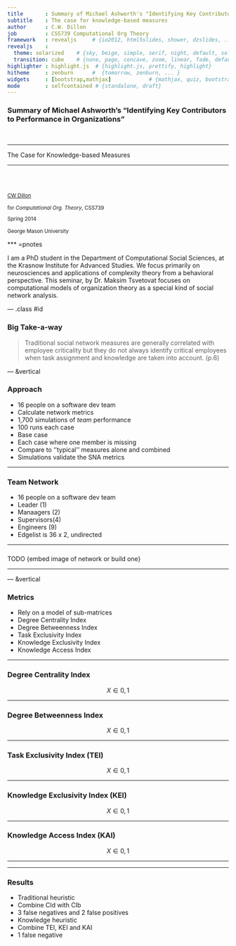 ```yaml
---
title       : Summary of Michael Ashworth's "Identifying Key Contributors to Performance in Organizations"
subtitle    : The case for knowledge-based measures
author      : C.W. Dillon
job         : CSS739 Computational Org Theory
framework   : revealjs     # {io2012, html5slides, shower, dzslides, ...}
revealjs    :
  theme: solarized    # {sky, beige, simple, serif, night, default, solarized, moon}
  transition: cube    # {none, page, concave, zoom, linear, fade, default}
highlighter : highlight.js  # {highlight.js, prettify, highlight}
hitheme     : zenburn      #  {tomorrow, zenburn, ... }
widgets     : [bootstrap,mathjax]            # {mathjax, quiz, bootstrap}
mode        : selfcontained # {standalone, draft}
---
```


### Summary of Michael Ashworth's "Identifying Key Contributors to Performance in Organizations"
   
</br>   
   
* * * * 

The Case for Knowledge-based Measures


* * * * 
  
</br>
</br>
   
<small> 
[CW Dillon](http://www.css.gmu.edu/?q=node/15) 

for _Computational Org. Theory_, CSS739

Spring 2014

George Mason University
</small>


*** =pnotes

I am a PhD student in the Department of Computational Social Sciences, at the Krasnow Institute for Advanced Studies. We focus primarily on neurosciences and applications of complexity theory from a behavioral perspective. This seminar, by Dr. Maksim Tsvetovat focuses on computational models of organization theory as a special kind of social network analysis.

--- .class #id 

### Big Take-a-way

>Traditional social network measures are generally correlated with employee criticality but they do not always identify critical employees when task assignment and knowledge are taken into account. (p.6)

--- &vertical

### Approach

* 16 people on a software dev team
* Calculate network metrics
* 1,700 simulations of _team_ performance
 - 100 runs each case
 - Base case
 - Each case where one member is missing
* Compare to ''typical'' measures alone and combined 
* Simulations validate the SNA metrics

***

### Team Network

* 16 people on a software dev team
 - Leader (1)
 - Manaagers (2)
 - Supervisors(4)
 - Engineers (9)
* Edgelist is 36 x 2, undirected

***

###

TODO {embed image of network or build one}

***

--- &vertical

### Metrics

* Rely on a model of sub-matrices 
* Degree Centrality Index
* Degree Betweenness Index
* Task Exclusivity Index
* Knowledge Exclusivity Index
* Knowledge Access Index

***

### Degree Centrality Index

$$
 X \in {0,1}
$$


***

### Degree Betweenness Index

$$
 X \in {0,1}
$$

***

### Task Exclusivity Index  (TEI)

$$
 X \in {0,1}
$$

***

### Knowledge Exclusivity Index (KEI)

$$
 X \in {0,1}
$$

***

### Knowledge Access Index (KAI)

$$
 X \in {0,1}
$$

***

---

### Results

* Traditional heuristic
 - Combine CId with CIb
 - 3 false negatives and 2 false positives
* Knowledge heuristic
 - Combine TEI, KEI and KAI
 - 1 false negative 



